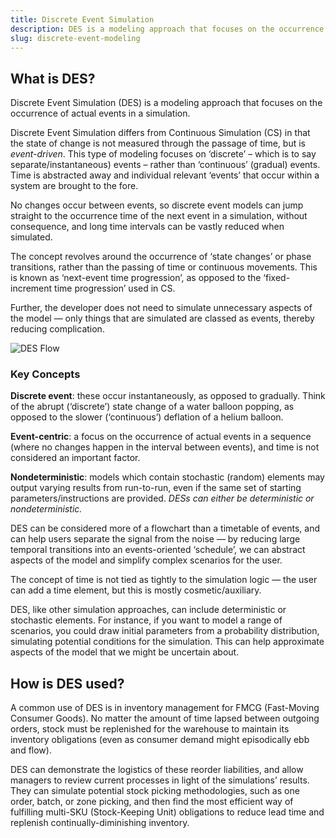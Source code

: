 ```yaml
---
title: Discrete Event Simulation
description: DES is a modeling approach that focuses on the occurrence of events in a simulation, separately and instantaneously, rather than on any chronological-scale.
slug: discrete-event-modeling
---
```


## What is DES?

Discrete Event Simulation (DES) is a modeling approach that focuses on the occurrence of actual events in a simulation.

Discrete Event Simulation differs from Continuous Simulation (CS) in that the state of change is not measured through the passage of time, but is _event-driven_. This type of modeling focuses on ‘discrete’ – which is to say separate/instantaneous) events – rather than ‘continuous’ (gradual) events. Time is abstracted away and individual relevant ‘events’ that occur within a system are brought to the fore.

No changes occur between events, so discrete event models can jump straight to the occurrence time of the next event in a simulation, without consequence, and long time intervals can be vastly reduced when simulated.

The concept revolves around the occurrence of ‘state changes’ or phase transitions, rather than the passing of time or continuous movements. This is known as ‘next-event time progression’, as opposed to the ‘fixed-increment time progression’ used in CS.

Further, the developer does not need to simulate unnecessary aspects of the model — only things that are simulated are classed as events, thereby reducing complication.

![DES Flow](https://cdn-us1.hash.ai/site/hash-des-flow.svg)

<KeyConcepts>

### Key Concepts

**Discrete event**: these occur instantaneously, as opposed to gradually. Think of the abrupt (‘discrete’) state change of a water balloon popping, as opposed to the slower (‘continuous’) deflation of a helium balloon.

**Event-centric**: a focus on the occurrence of actual events in a sequence (where no changes happen in the interval between events), and time is not considered an important factor.

**Nondeterministic**: models which contain stochastic (random) elements may output varying results from run-to-run, even if the same set of starting parameters/instructions are provided. _DESs can either be deterministic or nondeterministic._

</KeyConcepts>

DES can be considered more of a flowchart than a timetable of events, and can help users separate the signal from the noise — by reducing large temporal transitions into an events-oriented ‘schedule’, we can abstract aspects of the model and simplify complex scenarios for the user.

The concept of time is not tied as tightly to the simulation logic — the user can add a time element, but this is mostly cosmetic/auxiliary.

DES, like other simulation approaches, can include deterministic or stochastic elements. For instance, if you want to model a range of scenarios, you could draw initial parameters from a probability distribution, simulating potential conditions for the simulation. This can help approximate aspects of the model that we might be uncertain about.

## How is DES used?

A common use of DES is in inventory management for FMCG (Fast-Moving Consumer Goods). No matter the amount of time lapsed between outgoing orders, stock must be replenished for the warehouse to maintain its inventory obligations (even as consumer demand might episodically ebb and flow).

DES can demonstrate the logistics of these reorder liabilities, and allow managers to review current processes in light of the simulations’ results. They can simulate potential stock picking methodologies, such as one order, batch, or zone picking, and then find the most efficient way of fulfilling multi-SKU (Stock-Keeping Unit) obligations to reduce lead time and replenish continually-diminishing inventory.
